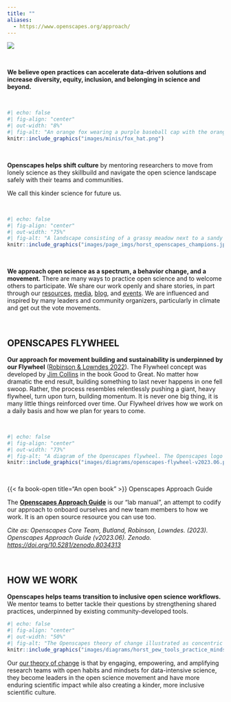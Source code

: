 ```yaml
---
title: ""
aliases: 
  - https://www.openscapes.org/approach/
---
```


::: {.column-screen}
![](images/banner_imgs/text_banners/our_approach_banner.png)

<br>

::: {.white-div}
::: {.medium-body-text .bold700 .center-text}
**We believe open practices can accelerate data-driven solutions and increase diversity, equity, inclusion, and belonging in science and beyond.**
:::

<br>

```r
#| echo: false
#| fig-align: "center"
#| out-width: "8%"
#| fig-alt: "An orange fox wearing a purple baseball cap with the orange Openscapes logo on the front holds a white flag that says, 'Welcome!' in its outstretched arm."
knitr::include_graphics("images/minis/fox_hat.png")
```

<br>

<!---We know that daily demands leave little time to transition to better data practices and open science, which can be lonely and overwhelming.---> **Openscapes helps shift culture** by mentoring researchers to move from lonely science as they skillbuild and navigate the open science landscape safely with their teams and communities. 

We call this kinder science for future us.

<br>

```r
#| echo: false
#| fig-align: "center"
#| out-width: "75%"
#| fig-alt: "A landscape consisting of a grassy meadow next to a sandy beach and ocean, a winding river, and distant mountains. In the foreground, a sad bunny and skunk are working alone on their laptops, each with a rain cloud over their heads. Nearby is a trailhead with a fox holding a 'Welcome!' sign for a variety of different critters to see. Past the trailhead are branching pathways through the Openscapes landscape. No matter the path, however, there are small groups of animals working together to find their way. Nods to data science are scattered throughout the image, including mountains made of data points and a satellite in the sky."
knitr::include_graphics("images/page_imgs/horst_openscapes_champions.jpg")
```

<br>

**We approach open science as a spectrum, a behavior change, and a movement.** There are many ways to practice open science and to welcome others to participate. We share our work openly and share stories, in part through our [resources](resources.qmd), [media](media.qmd), [blog](blog.qmd), and [events](events.qmd). We are influenced and inspired by many leaders and community organizers, particularly in climate and get out the vote movements.

<br>



## OPENSCAPES FLYWHEEL

**Our approach for movement building and sustainability is underpinned by our Flywheel** ([Robinson & Lowndes 2022](https://eartharxiv.org/repository/view/4560/)). The Flywheel concept was developed by [Jim Collins](https://www.jimcollins.com/) in the book Good to Great. No matter how dramatic the end result, building something to last never happens in one fell swoop. Rather, the process resembles relentlessly pushing a giant, heavy flywheel, turn upon turn, building momentum. It is never one big thing, it is many little things reinforced over time. Our Flywheel drives how we work on a daily basis and how we plan for years to come.


<!--- For Approach Guide? OR just cut if already there
1.  [**Openscapes Champions Program:**](champions_program.qmd) A remote-by-design, cohort-based open data science mentorship program for research groups. Cohorts of research groups are mentored with their peers over several months following the [Champions Lesson Series](https://openscapes.github.io/series), and learn how to [supercharge their research](https://www.nature.com/articles/d41586-019-03335-4).

2.  **Openscapes Framework:** A scalable leadership and community building framework that supports researchers and staff transitioning to open data science. The framework involves developing a Mentor community, empowering science teams through the Champions Program, and scaling the Champions program with the Mentors in a way that is sustainable and supported. See our [flywheel](https://www.jimcollins.com/concepts/the-flywheel.html) below, and an example: [NASA Openscapes](https://nasa-openscapes.github.io/).

--->

<br>

```r
#| echo: false
#| fig-align: "center"
#| out-width: "73%"
#| fig-alt: "A diagram of the Openscapes flywheel. The Openscapes logo sits in the center of a cyclical process. The text around the logo reads as follows: 'Welcome bright spots (be they mentors or researchers) -- people who want to work better and collaborate' > 'Create space and place to connect and collaborate; remove barriers to participation (paid time, part of jobs)' > 'Invest in learning and trust; Everyone has something to learn, ask, teach; don't need to be an expert in everything. Cultivate psychological safety, growth mindset. Slowing down to speed up.' > 'Work Openly; Put what you learn into practice quickly, role-modeing sharing imperfect work and identifying common challenges and opportunities. Openness is a spectrum; first Future You and then Future Us' > Leverage common workflows, skills, tools; This is where we speed up: Iterate, reuse, remix with each other and teh broader community' > 'Inspire broader scientific communities through visible examples and leaders -- Open science shift' > repeat. These six steps are summarized by three overarching goals, which are also written around the logo: 'Engage a future us mindset', 'Empower learning culture', and 'Amplify open leaders'."
knitr::include_graphics("images/diagrams/openscapes-flywheel-v2023.06.png")
```


<br>



::: {.yellow-bg }
::: {.medium-body-text .center-text}
{{< fa book-open title="An open book" >}} Openscapes Approach Guide
:::
::: {.center-text}
The [**Openscapes Approach Guide**](https://openscapes.github.io/approach-guide/) is our "lab manual", an attempt to codify our approach to onboard ourselves and new team members to how we work. It is an open source resource you can use too.

*Cite as: Openscapes Core Team, Butland, Robinson, Lowndes. (2023). Openscapes Approach Guide (v2023.06). Zenodo. [https://doi.org/10.5281/zenodo.8034313](https://doi.org/10.5281/zenodo.8034313)*
:::
:::

<br>

## HOW WE WORK

**Openscapes helps teams transition to inclusive open science workflows.**
We mentor teams to better tackle their questions by strengthening shared practices, underpinned by existing community-developed tools. 

<!---As teams identify their focus and the people involved (blue), we provide mentorship and scaffolding around open data science practices (green), which are underpinned by existing community-developed tools (orange).--->


```r
#| echo: false
#| fig-align: "center"
#| out-width: "50%"
#| fig-alt: "The Openscapes theory of change illustrated as concentric circles. The outer gray circle represents approaches. The phrases, 'Data, Evidence, Knowledge', 'Theory, Understanding', and 'Methods, Science, Policy' are written aatop this gray circle. Blue  boxes sit atop the gray circle as well. They say, 'QUESTIONS teams tackle', 'TEAMS: scientists, researchers, practitioners', 'PARTNERS + COMMUNITIES'. A green circle representing Open Data Science Practices sits within the gray outer cricle. The following words are writtedn atop the green circle: 'Kindess + Inclusion', 'Robust Analyses', 'Streamlined Collaboration', 'Expanded Communications'. At the center of this diagram is a Ven Diagram of three overlapping orange circles representing Open Data Science Tools. Once circle represents 'Code + Version Control' (tools such as git, R, Python), 'Contribution Platforms' (tools such as GitHub, disqus), and 'Publication + Distribution' (tools such as R Markdown, dashboards, websites)."
knitr::include_graphics("images/diagrams/horst_pew_tools_practice_mindset.jpg")
```


Our [our theory of change](https://docs.google.com/spreadsheets/d/e/2PACX-1vRsku45HW-vQCPaVARXIo7a18KHdYxwn_0vk2QdNP5RZ7kUxNyqD466NYiagxZtyqoabXAilK32U5yx/pubhtml?gid=365554279&single=true) is that by engaging, empowering, and amplifying research teams with open habits and mindsets for data-intensive science, they become leaders in the open science movement and have more enduring scientific impact while also creating a kinder, more inclusive scientific culture.


<br>




<!---
In mentoring research teams, we are interested in evaluating and understanding which open data science tools are adopted, who participates, and how questions and mindsets shift. Our hypothesis is that adoption of open data science tools will lead to robust, data-driven outcomes; that participation in open data science practices will lead to deeper inclusion and belonging; and that shifting mindsets and questions asked will lead to enduring partnerships and expanded questions. We define open data science as the tools and practices enabling reproducible, transparent, and inclusive data-driven research.

--->

<br>
:::
:::
